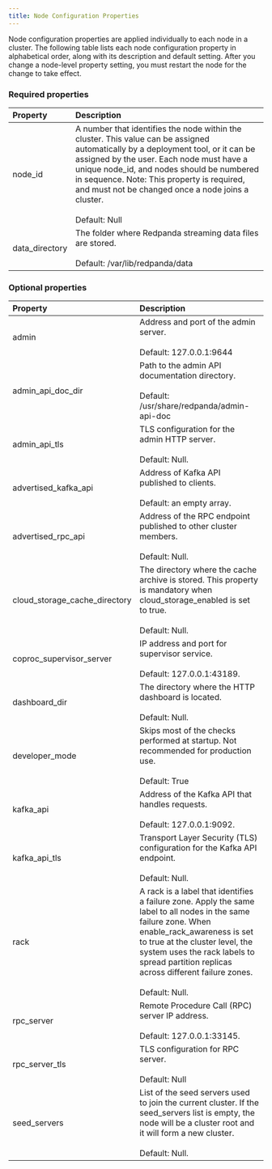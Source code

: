 ```yaml
---
title: Node Configuration Properties
---
```


<head>
    <meta name="title" content="Node configuration properties | Redpanda Docs"/>
    <meta name="description" content="Node configuration properties list."/>
</head>

Node configuration properties are applied individually to each node in a cluster. The following table lists each node configuration property in alphabetical order, along with its description and default setting.
After you change a node-level property setting, you must restart the node for the change to take effect.

### Required properties 

| Property | Description |
| :-------- | :----------- |
| node_id | A number that identifies the node within the cluster. This value can be assigned automatically by a deployment tool, or it can be assigned by the user. Each node must have a unique node_id, and nodes should be numbered in sequence. Note: This property is required, and must not be changed once a node joins a cluster. <br/><br/>Default: Null |
| data_directory | The folder where Redpanda streaming data files are stored. <br/><br/>Default: /var/lib/redpanda/data |

### Optional properties 

| Property | Description |
| :-------- | :----------- |
| admin | Address and port of the admin server. <br/><br/>Default: 127.0.0.1:9644 |
| admin_api_doc_dir | Path to the admin API documentation directory. <br/><br/>Default: /usr/share/redpanda/admin-api-doc |
| admin_api_tls | TLS configuration for the admin HTTP server. <br/><br/>Default: Null. |
| advertised_kafka_api | Address of Kafka API published to clients. <br/><br/>Default: an empty array. |
| advertised_rpc_api | Address of the RPC endpoint published to other cluster members. <br/><br/>Default: Null. |
| cloud_storage_cache_directory | The directory where the cache archive is stored. This property is mandatory when cloud_storage_enabled is set to true. <br/><br/>Default: Null. |
| coproc_supervisor_server | IP address and port for supervisor service. <br/><br/>Default: 127.0.0.1:43189. |
| dashboard_dir | The directory where the HTTP dashboard is located. <br/><br/>Default: Null. |
| developer_mode | Skips most of the checks performed at startup. Not recommended for production use. <br/><br/>Default: True |
| kafka_api | Address of the Kafka API that handles requests. <br/><br/>Default: 127.0.0.1:9092. |
| kafka_api_tls | Transport Layer Security (TLS) configuration for the Kafka API endpoint. <br/><br/>Default: Null. |
| rack | A rack is a label that identifies a failure zone. Apply the same label to all nodes in the same failure zone. When enable_rack_awareness is set to true at the cluster level, the system uses the rack labels to spread partition replicas across different failure zones. <br/><br/>Default: Null. |
| rpc_server | Remote Procedure Call (RPC) server IP address. <br/><br/>Default: 127.0.0.1:33145. |
| rpc_server_tls | TLS configuration for RPC server. <br/><br/>Default: Null |
| seed_servers | List of the seed servers used to join the current cluster. If the seed_servers list is empty, the node will be a cluster root and it will form a new cluster. <br/><br/>Default: Null. |